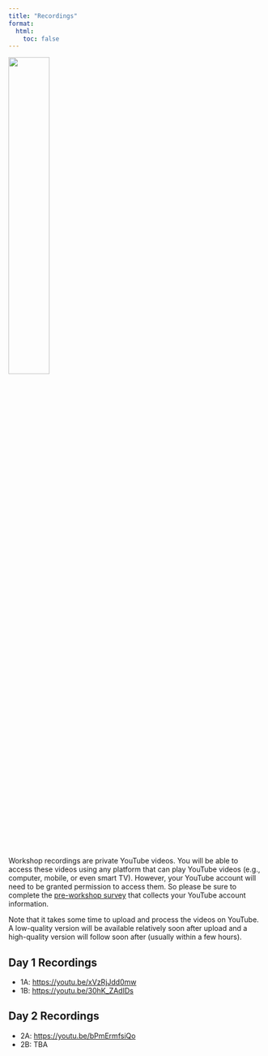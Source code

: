 ---
title: "Recordings"
format:
  html:
    toc: false
---

:::{.text-center}
![](../img/videos_2780E3.svg){width="40%"}
:::

Workshop recordings are private YouTube videos. You will be able to access these videos using any platform that can play YouTube videos (e.g., computer, mobile, or even smart TV). However, your YouTube account will need to be granted permission to access them. So please be sure to complete the [pre-workshop survey](https://forms.gle/D2kRaoUiFXvSs9Gb6) that collects your YouTube account information.

Note that it takes some time to upload and process the videos on YouTube. A low-quality version will be available relatively soon after upload and a high-quality version will follow soon after (usually within a few hours).

## Day 1 Recordings

- 1A: <https://youtu.be/xVzRjJdd0mw>
- 1B: <https://youtu.be/30hK_ZAdIDs>

## Day 2 Recordings

- 2A: <https://youtu.be/bPmErmfsiQo>
- 2B: TBA
